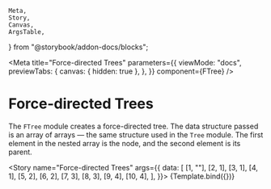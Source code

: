 	Meta,
	Story,
	Canvas,
	ArgsTable,
} from "@storybook/addon-docs/blocks";

<Meta
	title="Force-directed Trees"
	parameters={{
		viewMode: "docs",
		previewTabs: {
			canvas: { hidden: true },
		},
	}}
	component={FTree}
/>


# Force-directed Trees

The `FTree` module creates a force-directed tree. The data structure passed
is an array of arrays — the same structure used in the `Tree` module. The
first element in the nested array is the node, and the second element is
its parent.

<Story
	name="Force-directed Trees"
	args={{
		data: [
			[1, ""],
			[2, 1],
			[3, 1],
			[4, 1],
			[5, 2],
			[6, 2],
			[7, 3],
			[8, 3],
			[9, 4],
			[10, 4],
		],
	}}>
	{Template.bind({})}
</Story>

<ArgsTable story="Force-directed Trees" />
